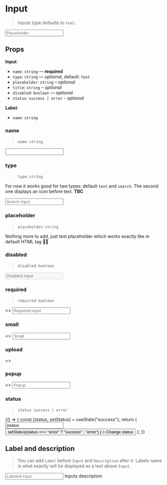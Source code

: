 
<Meta title="Form/Input" component={Input} />

# Input

> Inputs type defaults to `text`.

<Preview>
  <Story name="input">
    <Input name="input" placeholder="Placeholder" title="Title" />
  </Story>
</Preview>

## Props

**Input**:

- `name`: `string` — **required**
- `type`: `string` — _optional_, default: `text`
- `placeholder`: `string` – _optional_
- `title`: `string` – _optional_
- `disabled`: `boolean` — _optional_
- `status`: `success | error` - _optional_

**Label**:

- `name`: `string`

### name

> `name`: `string`

<Preview>
  <Story name="name">
    <Input name="Thats my name" title="That's my title" />
  </Story>
</Preview>

### type

> `type`: `string`

For now it works good for two types: default `text` and `search`. The second one displays an icon before text. **TBC**

<Preview>
  <Story name="type">
    <Input
      name="search-input"
      placeholder="Search input"
      type="search"
      title="Search input"
    />
  </Story>
</Preview>

### placeholder

> `placeholder`: `string`

Nothing more to add, just text placeholder which works exactly like in default HTML tag 🕺🏼

### disabled

> `disabled`: `boolean`

<Preview>
  <Story name="disabled">
    <Input name="disabled-input" placeholder="Disabled input" disabled />
  </Story>
</Preview>

### required

> `required`: `boolean`

<Preview>
  <Story name="required">
    <>
      <Label name="Label" required />
      <Input name="required-input" placeholder="Required input" />
    </>
  </Story>
</Preview>

### small

<Preview>
  <Story name="small">
    <>
      <Label name="Label" required />
      <Input name="required-input" placeholder="Small" small />
    </>
  </Story>
</Preview>

### upload

<Preview>
  <Story name="upload">
    <>
      <Upload name="upload" placeholder="Select a file to upload" />
    </>
  </Story>
</Preview>

### popup

<Preview>
  <Story name="mepopupnu">
    <>
      <Label name="Label" required />
      <Input name="required-input" placeholder="Popup" popup />
    </>
  </Story>
</Preview>

### status

> `status`: `success | error`

<Preview>
  <Story name="status">
    {() => {
      const [status, setStatus] = useState("success");
      return (
        <Container>
          <Container>
            <Input
              name="validation-input"
              value={status === "success" ? "Success!" : "Error!"}
              status={status}
            />
          </Container>
          <Spacer height="2rem" />
          <Container>
            <Button
              size="small"
              color={status === "error" ? "danger" : "success"}
              onClick={() =>
                setStatus(status === "error" ? "success" : "error")
              }
            >
              Change status
            </Button>
          </Container>
        </Container>
      );
    }}
  </Story>
</Preview>

## Label and description

> You can add `Label` before `Input` and `Description` after it. Labels name is what exactly will be displayed as a text above `Input`.

<Preview>
  <Story name="label & description">
    <Container>
      <Label name="Label" />
      <Input name="labeled-input" placeholder="Labeled input" />
      <Description>Inputs description</Description>
    </Container>
  </Story>
</Preview>

